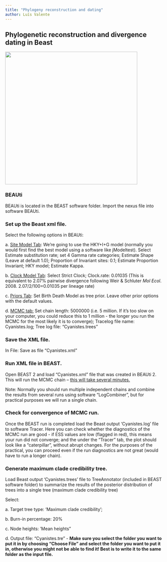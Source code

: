 ```yaml
---
title: "Phylogeny reconstruction and dating"
author: Luís Valente
---
```


## Phylogenetic reconstruction and divergence dating in Beast

![](images/beast-banner.png){width="425"}

### BEAUti

BEAUti is located in the BEAST software folder. Import the nexus file into software BEAUti. 

### Set up the Beast xml file.

Select the following options in BEAUti:

a\. [Site Model Tab]{.underline}: We're going to use the HKY+I+G model (normally you would first find the best model using a software like jModeltest). Select Estimate substitution rate; set 4 Gamma rate categories; Estimate Shape (Leave at default 1.0); Proportion of Invariant sites: 0.1; Estimate Proportion Invariant; HKY model; Estimate Kappa.

b\. [Clock Model Tab]{.underline}: Select Strict Clock; Clock.rate: 0.01035 (This is equivalent to 2.07% pairwise divergence following Weir & Schluter *Mol Ecol*. 2008. 2.07/2/100=0.01035 per lineage rate)

c\. [Priors Tab]{.underline}: Set Birth Death Model as tree prior. Leave other prior options with the default values.

d\. [MCMC tab:]{.underline} Set chain length: 5000000 (i.e. 5 million. If it's too slow on your computer, you could reduce this to 1 million - the longer you run the MCMC for the most likely it is to converge); Tracelog file name: Cyanistes.log; Tree log file: "Cyanistes.trees"

### Save the XML file.

In File: Save as file "Cyanistes.xml"

### Run XML file in BEAST.

Open BEAST 2 and load "Cyanistes.xml" file that was created in BEAUti 2. This will run the MCMC chain -- [this will take several minutes.]{.underline}

Note: Normally you should run multiple independent chains and combine the results from several runs using software "LogCombiner", but for practical purposes we will run a single chain.

### Check for convergence of MCMC run.

Once the BEAST run is completed load the Beast output 'Cyanistes.log' file to software Tracer. Here you can check whether the diagnostics of the MCMC run are good - if ESS values are low (flagged in red), this means your run did not converge; and the under the "Tracer" tab, the plot should look like a "caterpillar", without abrupt changes. For the purposes of the practical, you can proceed even if the run diagnostics are not great (would have to run a longer chain).

### Generate maximum clade credibility tree.

Load Beast output 'Cyanistes.trees' file to TreeAnnotator (included in BEAST software folder) to summarize the results of the posterior distribution of trees into a single tree (maximum clade credibility tree)

Select:

a\. Target tree type: 'Maximum clade credibility';

b\. Burn-in percentage: 20%

c\. Node heights: 'Mean heights"

d\. Output file: "Cyanistes.tre" - **Make sure you select the folder you want to put it in by choosing "Choose File" and select the folder you want to put it in, otherwise you might not be able to find it! Best is to write it to the same folder as the input file.**
